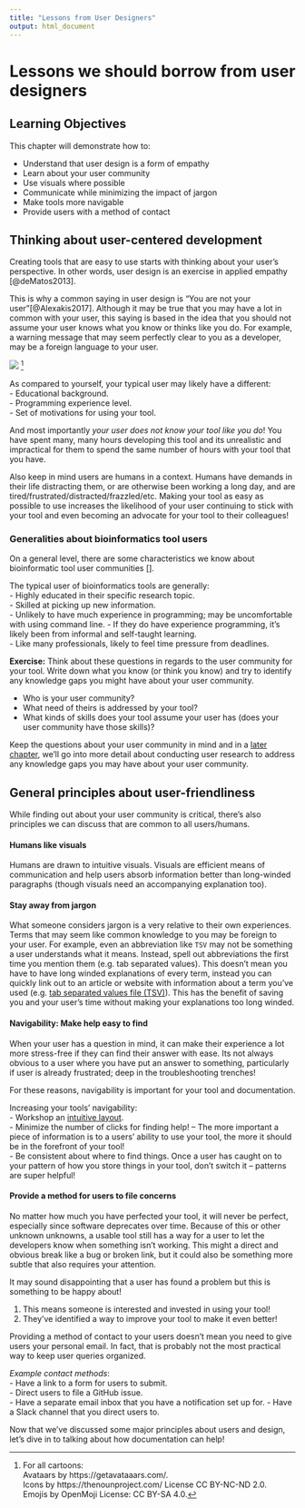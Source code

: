 ```yaml
---
title: "Lessons from User Designers"
output: html_document
---
```


# Lessons we should borrow from user designers

## Learning Objectives

This chapter will demonstrate how to:  

- Understand that user design is a form of empathy 
- Learn about your user community 
- Use visuals where possible 
- Communicate while minimizing the impact of jargon 
- Make tools more navigable
- Provide users with a method of contact

## Thinking about user-centered development

Creating tools that are easy to use starts with thinking about your user's perspective. 
In other words, user design is an exercise in applied empathy [@deMatos2013]. 

This is why a common saying in user design is "You are not your user"[@Alexakis2017].
Although it may be true that you may have a lot in common with your user, this saying is based in the idea that you should not assume your user knows what you know or thinks like you do. 
For example, a warning message that may seem perfectly clear to you as a developer, may be a foreign language to your user. 

![](https://docs.google.com/presentation/d/1cd434bkLer_CJ04GzpsZwzeEA9gjc5Ho6QimiHPbyEg/export/png?id=1cd434bkLer_CJ04GzpsZwzeEA9gjc5Ho6QimiHPbyEg&pageid=gcd0e3791ab_0_0)
^[For all cartoons:     
Avataars by https://getavataaars.com/.   
Icons by https://thenounproject.com/ License CC BY-NC-ND 2.0.     
Emojis by OpenMoji License: CC BY-SA 4.0.]

As compared to yourself, your typical user may likely have a different:  
- Educational background.  
- Programming experience level.  
- Set of motivations for using your tool.  

And most importantly _your user does not know your tool like you do_! 
You have spent many, many hours developing this tool and its unrealistic and impractical for them to spend the same number of hours with your tool that you have. 

Also keep in mind users are humans in a context. 
Humans have demands in their life distracting them, or are otherwise been working a long day, and are tired/frustrated/distracted/frazzled/etc.
Making your tool as easy as possible to use increases the likelihood of your user continuing to stick with your tool and even becoming an advocate for your tool to their colleagues!

### Generalities about bioinformatics tool users

On a general level, there are some characteristics we know about bioinformatic tool user communities [].  

The typical user of bioinformatics tools are generally:  
- Highly educated in their specific research topic.  
- Skilled at picking up new information.  
- Unlikely to have much experience in programming; may be uncomfortable with using command line.
- If they do have experience programming, it's likely been from informal and self-taught learning.  
- Like many professionals, likely to feel time pressure from deadlines.  

__Exercise:__ Think about these questions in regards to the user community for your tool. 
Write down what you know (or think you know) and try to identify any knowledge gaps you might have about your user community. 

- Who is your user community? 
- What need of theirs is addressed by your tool? 
- What kinds of skills does your tool assume your user has (does your user community have those skills)?

Keep the questions about your user community in mind and in a [later chapter](), we'll go into more detail about conducting user research to address any knowledge gaps you may have about your user community.

## General principles about user-friendliness  

While finding out about your user community is critical, there's also principles we can discuss that are common to all users/humans.

#### Humans like visuals

Humans are drawn to intuitive visuals.
Visuals are efficient means of communication and help users absorb information better than long-winded paragraphs (though visuals need an accompanying explanation too).

#### Stay away from jargon

What someone considers jargon is a very relative to their own experiences.  
Terms that may seem like common knowledge to you may be foreign to your user. 
For example, even an abbreviation like `TSV` may not be something a user understands what it means. 
Instead, spell out abbreviations the first time you mention them (e.g. tab separated values). 
This doesn't mean you have to have long winded explanations of every term, instead you can quickly link out to an article or website with information about a term you've used (e.g. [tab separated values file (TSV)](https://en.wikipedia.org/wiki/Tab-separated_values)). 
This has the benefit of saving you and your user's time without making your explanations too long winded. 

#### Navigability: Make help easy to find

When your user has a question in mind, it can make their experience a lot more stress-free if they can find their answer with ease.
Its not always obvious to a user where you have put an answer to something, particularly if user is already frustrated; deep in the troubleshooting trenches!

For these reasons, navigability is important for your tool and documentation.

Increasing your tools' navigability:   
- Workshop an [intuitive layout](https://www.oreilly.com/library/view/designing-interfaces/0596008031/ch04.html).    
- Minimize the number of clicks for finding help! -- The more important a piece of information is to a users' ability to use your tool, the more it should be in the forefront of your tool!  
- Be consistent about where to find things. Once a user has caught on to your pattern of how you store things in your tool, don't switch it -- patterns are super helpful!  

#### Provide a method for users to file concerns

No matter how much you have perfected your tool, it will never be perfect, especially since software deprecates over time. 
Because of this or other unknown unknowns, a usable tool still has a way for a user to let the developers know when something isn't working. 
This might a direct and obvious break like a bug or broken link, but it could also be something more subtle that also requires your attention. 

It may sound disappointing that a user has found a problem but this is something to be happy about!  

1) This means someone is interested and invested in using your tool!   
2) They've identified a way to improve your tool to make it even better!  

Providing a method of contact to your users doesn't mean you need to give users your personal email. 
In fact, that is probably not the most practical way to keep user queries organized. 

_Example contact methods_:   
- Have a link to a form for users to submit.   
- Direct users to file a GitHub issue.    
- Have a separate email inbox that you have a notification set up for. 
- Have a Slack channel that you direct users to.    

Now that we've discussed some major principles about users and design, let's dive in to talking about how documentation can help!
